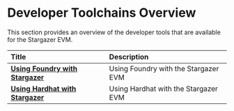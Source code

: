 # Developer Toolchains Overview

This section provides an overview of the developer tools that are available for the Stargazer EVM.

| Title                                                                                                                                 | Description                                                                                   |
| :------------------------------------------------------------------------------------------------------------------------------------ | :-------------------------------------------------------------------------------------------- |
| [**Using Foundry with Stargazer**](foundry-stargazer)                                           | Using Foundry with the Stargazer EVM |
| [**Using Hardhat with Stargazer**](hardhat-stargazer)                                           | Using Hardhat with the Stargazer EVM  |
